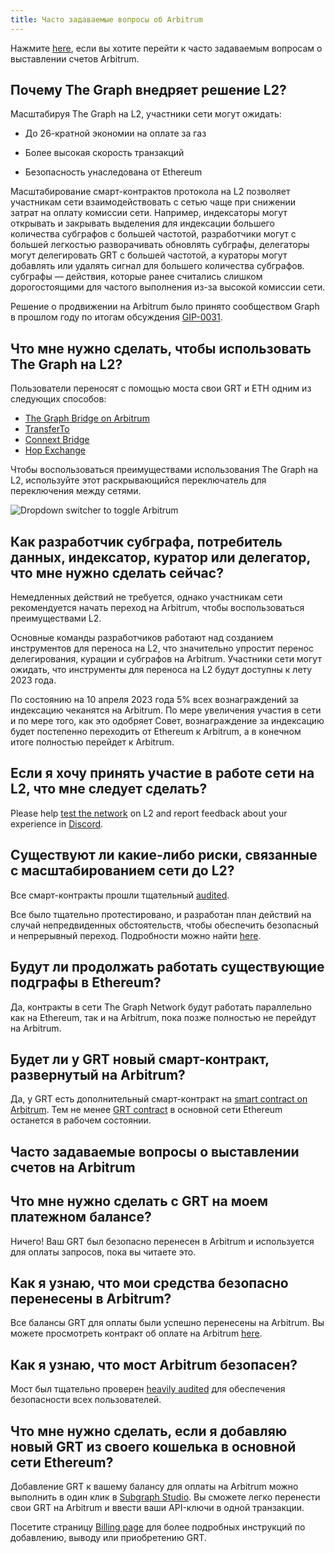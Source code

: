 ```yaml
---
title: Часто задаваемые вопросы об Arbitrum
---
```


Нажмите [here](#billing-on-arbitrum-faqs), если вы хотите перейти к часто задаваемым вопросам о выставлении счетов Arbitrum.

## Почему The Graph внедряет решение L2?

Масштабируя The Graph на L2, участники сети могут ожидать:

-   До 26-кратной экономии на оплате за газ

-   Более высокая скорость транзакций

-   Безопасность унаследована от Ethereum

Масштабирование смарт-контрактов протокола на L2 позволяет участникам сети взаимодействовать с сетью чаще при снижении затрат на оплату комиссии сети. Например, индексаторы могут открывать и закрывать выделения для индексации большего количества субграфов с большей частотой, разработчики могут с большей легкостью разворачивать обновлять субграфы, делегаторы могут делегировать GRT с большей частотой, а кураторы могут добавлять или удалять сигнал для большего количества субграфов. субграфы — действия, которые ранее считались слишком дорогостоящими для частого выполнения из-за высокой комиссии сети.

Решение о продвижении на Arbitrum было принято сообществом Graph в прошлом году по итогам обсуждения [GIP-0031](https://forum.thegraph.com/t/gip-0031-arbitrum-grt-bridge/3305).

## Что мне нужно сделать, чтобы использовать The Graph на L2?

Пользователи переносят с помощью моста свои GRT и ETH одним из следующих способов:

-   [The Graph Bridge on Arbitrum](https://bridge.arbitrum.io/?l2ChainId=42161)
-   [TransferTo](https://transferto.xyz/swap)
-   [Connext Bridge](https://bridge.connext.network/)
-   [Hop Exchange](https://app.hop.exchange/#/send?token=ETH)

Чтобы воспользоваться преимуществами использования The Graph на L2, используйте этот раскрывающийся переключатель для переключения между сетями.

![Dropdown switcher to toggle Arbitrum](/img/arbitrum-screenshot-toggle.png)

## Как разработчик субграфа, потребитель данных, индексатор, куратор или делегатор, что мне нужно сделать сейчас?

Немедленных действий не требуется, однако участникам сети рекомендуется начать переход на Arbitrum, чтобы воспользоваться преимуществами L2.

Основные команды разработчиков работают над созданием инструментов для переноса на L2, что значительно упростит перенос делегирования, курации и субграфов на Arbitrum. Участники сети могут ожидать, что инструменты для переноса на L2 будут доступны к лету 2023 года.

По состоянию на 10 апреля 2023 года 5% всех вознаграждений за индексацию чеканятся на Arbitrum. По мере увеличения участия в сети и по мере того, как это одобряет Совет, вознаграждение за индексацию будет постепенно переходить от Ethereum к Arbitrum, а в конечном итоге полностью перейдет к Arbitrum.

## Если я хочу принять участие в работе сети на L2, что мне следует сделать?

Please help [test the network](https://testnet.thegraph.com/explorer) on L2 and report feedback about your experience in [Discord](https://discord.gg/graphprotocol).

## Существуют ли какие-либо риски, связанные с масштабированием сети до L2?

Все смарт-контракты прошли тщательный [audited](https://github.com/graphprotocol/contracts/blob/dev/audits/OpenZeppelin/2022-07-graph-arbitrum-bridge-audit.pdf).

Все было тщательно протестировано, и разработан план действий на случай непредвиденных обстоятельств, чтобы обеспечить безопасный и непрерывный переход. Подробности можно найти [here](https://forum.thegraph.com/t/gip-0037-the-graph-arbitrum-deployment-with-linear-rewards-minted-in-l2/3551#risks-and-security-considerations-20).

## Будут ли продолжать работать существующие подграфы в Ethereum?

Да, контракты в сети The Graph Network будут работать параллельно как на Ethereum, так и на Arbitrum, пока позже полностью не перейдут на Arbitrum.

## Будет ли у GRT новый смарт-контракт, развернутый на Arbitrum?

Да, у GRT есть дополнительный смарт-контракт на [smart contract on Arbitrum](https://arbiscan.io/address/0x9623063377ad1b27544c965ccd7342f7ea7e88c7). Тем не менее [GRT contract](https://etherscan.io/token/0xc944e90c64b2c07662a292be6244bdf05cda44a7) в основной сети Ethereum останется в рабочем состоянии.

## Часто задаваемые вопросы о выставлении счетов на Arbitrum

## Что мне нужно сделать с GRT на моем платежном балансе?

Ничего! Ваш GRT был безопасно перенесен в Arbitrum и используется для оплаты запросов, пока вы читаете это.

## Как я узнаю, что мои средства безопасно перенесены в Arbitrum?

Все балансы GRT для оплаты были успешно перенесены на Arbitrum. Вы можете просмотреть контракт об оплате на Arbitrum [here](https://arbiscan.io/address/0x1B07D3344188908Fb6DEcEac381f3eE63C48477a).

## Как я узнаю, что мост Arbitrum безопасен?

Мост был тщательно проверен [heavily audited](https://code4rena.com/contests/2022-10-the-graph-l2-bridge-contest) для обеспечения безопасности всех пользователей.

## Что мне нужно сделать, если я добавляю новый GRT из своего кошелька в основной сети Ethereum?

Добавление GRT к вашему балансу для оплаты на Arbitrum можно выполнить в один клик в [Subgraph Studio](https://thegraph.com/studio/). Вы сможете легко перенести свои GRT на Arbitrum и ввести ваши API-ключи в одной транзакции.

Посетите страницу [Billing page](https://thegraph.com/docs/en/billing/) для более подробных инструкций по добавлению, выводу или приобретению GRT.
